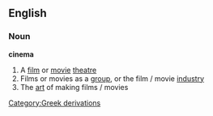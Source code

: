 ==English==
===Noun===
{{wikipedia}}
'''cinema'''
#A [[film]] or [[movie]] [[theatre]]
#Films or movies as a [[group]], or the film / movie [[industry]]
#The [[art]] of making films / movies
[[Category:Greek derivations]]